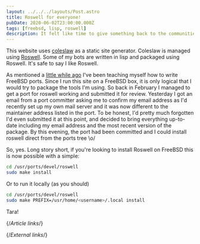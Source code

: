 ```yaml
---
layout: ../../../layouts/Post.astro
title: Roswell for everyone!
pubDate: 2020-06-02T23:00:00.000Z
tags: [freebsd, lisp, roswell]
description: It felt like time to give something back to the communities I've been enjoying recently.
---
```


This website uses [coleslaw][coleslaw] as a static site generator. Coleslaw is managed using [Roswell][roswell]. Some of my bots are written in lisp and packaged using Roswell. It's safe to say I like Roswell.

As mentioned a [little while ago][playing-with-ports] I've been teaching myself how to write FreeBSD ports. Since I run this site on a FreeBSD box, it is only logical that I would try to package the tools I'm using. So back in February I managed to get a port for roswell working and submitted it for review. Yesterday I got an email from a port committer asking me to confirm my email address as I'd recently set up my own mail server and it was now different to the maintainer address listed in the port. To be honest, I'd pretty much forgotten I'd even submitted it at this point, and decided to bring everything up-to-date including my email address and the most recent version of the package. By this evening, the port had been committed and I could install roswell direct from the ports tree \o/

So, yes. Long story short, if you're looking to install Roswell on FreeBSD this is now possible with a simple:

```bash
cd /usr/ports/devel/roswell
sudo make install
```

Or to run it locally (as you should)

```bash
cd /usr/ports/devel/roswell
sudo make PREFIX=/usr/home/<username>/.local install
```

Tara!

{/*Article links*/}

[playing-with-ports]: ../2020/playing-with-ports

{/*External links*/}

[coleslaw]: https://github.com/coleslaw-org/coleslaw
[roswell]: https://github.com/roswell/roswell
